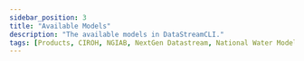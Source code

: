 ```yaml
---
sidebar_position: 3
title: "Available Models"
description: "The available models in DataStreamCLI."
tags: [Products, CIROH, NGIAB, NextGen Datastream, National Water Model]
---
```


<!-- TODO: The information present here would really benefit from being translated to the general tab. -->


<GitHubReadme username="CIROH-UA" repo="ngen-datastream" subfolder="docs" readmeFileName="NGEN_MODELS.md" trimTitle="false"/>